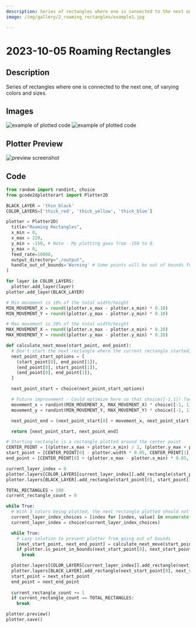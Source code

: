 ```yaml
---
description: Series of rectangles where one is connected to the next one, of varying colors and sizes. 
image: /img/gallery/2_roaming_rectangles/example1.jpg

---
```


# 2023-10-05 Roaming Rectangles

## Description

Series of rectangles where one is connected to the next one, of varying colors and sizes. 

## Images

![example of plotted code](/img/gallery/2_roaming_rectangles/example1.jpg)
![example of plotted code](/img/gallery/2_roaming_rectangles/example2.jpg)


## Plotter Preview

![preview screenshot](/img/gallery/2_roaming_rectangles/preview.png)


## Code

```python
from random import randint, choice
from gcode2dplotterart import Plotter2D

BLACK_LAYER = 'thin_black'
COLOR_LAYERS=['thick_red', 'thick_yellow', 'thick_blue']

plotter = Plotter2D(
  title="Roaming Rectangles",
  x_min = 0,
  x_max = 220,
  y_min = -150, # Note - My plotting goes from -150 to 0.
  y_max = 0,
  feed_rate=10000,
  output_directory="./output",
  handle_out_of_bounds='Warning' # Some points will be out of bounds for this, that's ok.
)

for layer in COLOR_LAYERS:
  plotter.add_layer(layer)
plotter.add_layer(BLACK_LAYER)

# Min movement is 10% of the total width/height
MIN_MOVEMENT_X = round((plotter.x_max - plotter.x_min) * 0.10)
MIN_MOVEMENT_Y = round((plotter.y_max - plotter.y_min) * 0.10)

# Max movement is 20% of the total width/height
MAX_MOVEMENT_X = round((plotter.x_max - plotter.x_min) * 0.20)
MAX_MOVEMENT_Y = round((plotter.y_max - plotter.y_min) * 0.20)

def calculate_next_move(start_point, end_point):
  # Don't start the next rectangle where the current rectangle started, don't include (start_point[0], start_point[1])
  next_point_start_options = [
    (start_point[0], end_point[1]),
    (end_point[0], start_point[1]),
    (end_point[0], end_point[1]),
  ]

  next_point_start = choice(next_point_start_options)

  # Future improvement - Could optimize here so that choice([-1,1]) factors in the previous rectangle and doesn't plot on top.
  movement_x = randint(MIN_MOVEMENT_X, MAX_MOVEMENT_X) * choice([-1, 1])
  movement_y = randint(MIN_MOVEMENT_Y, MAX_MOVEMENT_Y) * choice([-1, 1])

  next_point_end = (next_point_start[0] + movement_x, next_point_start[1] + movement_y)

  return [next_point_start, next_point_end]

# Starting rectangle is a rectangle plotted around the center point.
CENTER_POINT = [(plotter.x_max + plotter.x_min) / 2, (plotter.y_max + plotter.y_min) / 2]
start_point = [CENTER_POINT[0] - plotter.width * 0.05, CENTER_POINT[1] - plotter.height * 0.05]
end_point = [CENTER_POINT[0] + (plotter.x_max - plotter.x_min) * 0.05, CENTER_POINT[1] + (plotter.y_max - plotter.y_min) * 0.05 ]

current_layer_index = 0
plotter.layers[COLOR_LAYERS[current_layer_index]].add_rectangle(start_point[0], start_point[1], end_point[0], end_point[1])
plotter.layers[BLACK_LAYER].add_rectangle(start_point[0], start_point[1], end_point[0], end_point[1])

TOTAL_RECTANGLES = 100
current_rectangle_count = 0

while True:
  # With 3 colors being plotted, the next rectangle plotted should not be the same color as the previous.
  current_layer_index_choices = [index for [index, value] in enumerate(COLOR_LAYERS) if index != current_layer_index]
  current_layer_index = choice(current_layer_index_choices)

  while True:
    # Lazy solution to prevent plotter from going out of bounds
    [next_start_point, next_end_point] = calculate_next_move(start_point, end_point)
    if plotter.is_point_in_bounds(next_start_point[0], next_start_point[1]) and plotter.is_point_in_bounds(next_end_point[0], next_end_point[1]):
      break

  plotter.layers[COLOR_LAYERS[current_layer_index]].add_rectangle(next_start_point[0], next_start_point[1], next_end_point[0], next_end_point[1])
  plotter.layers[BLACK_LAYER].add_rectangle(next_start_point[0], next_start_point[1], next_end_point[0], next_end_point[1])
  start_point = next_start_point
  end_point = next_end_point
  
  current_rectangle_count += 1
  if current_rectangle_count == TOTAL_RECTANGLES:
    break

plotter.preview()
plotter.save()
```